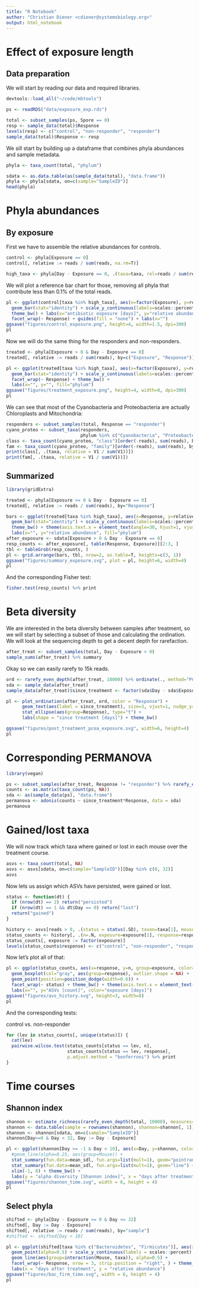 ```yaml
---
title: "R Notebook"
author: "Christian Diener <cdiener@systemsbiology.org>"
output: html_notebook
---
```


# Effect of exposure length

## Data preparation

We will start by reading our data and required libraries.

```r
devtools::load_all("~/code/mbtools")

ps <- readRDS("data/exposure_exp.rds")

total <- subset_samples(ps, Spore == 0)
resp <- sample_data(total)$Response
levels(resp) <- c("control", "non-responder", "responder")
sample_data(total)$Response <- resp
```

We sill start by building up a dataframe that combines phyla abundances and sample metadata.

```r
phyla <- taxa_count(total, "phylum")

sdata <- as.data.table(as(sample_data(total), "data.frame"))
phyla <- phyla[sdata, on=c(sample="SampleID")]
head(phyla)
```

# Phyla abundances

## By exposure

First we have to assemble the relative abundances for controls.

```r
control <- phyla[Exposure == 0]
control[, relative := reads / sum(reads, na.rm=T)]

high_taxa <- phyla[Day - Exposure == 0, .(taxa=taxa, rel=reads / sum(reads)), by="sample"][rel > 1e-3, unique(taxa)] 
```

We will plot a reference bar chart for those, removing all phyla that contribute less than 0.1% of the total reads.

```r
pl <- ggplot(control[taxa %in% high_taxa], aes(x=factor(Exposure), y=relative, fill=taxa)) + 
  geom_bar(stat="identity") + scale_y_continuous(labels=scales::percent) +
  theme_bw() + labs(x="antibiotic exposure [days]", y="relative abundance") +
  facet_wrap(~ Response) + guides(fill = "none") + labs(x="")
ggsave("figures/control_exposure.png", height=4, width=1.5, dpi=300)
pl
```

Now we will do the same thing for the responders and non-responders.

```r
treated <- phyla[Exposure > 0 & Day - Exposure == 0]
treated[, relative := reads / sum(reads), by=c("Exposure", "Response")]

pl <- ggplot(treated[taxa %in% high_taxa], aes(x=factor(Exposure), y=relative, fill=taxa)) + 
  geom_bar(stat="identity") + scale_y_continuous(labels=scales::percent) +
  facet_wrap(~ Response) + theme_bw() +
  labs(x="", y="", fill="phylum")
ggsave("figures/treatment_exposure.png", height=4, width=8, dpi=300)
pl
```

We can see that most of the Cyanobacteria and Proteobacteria are actually Chloroplasts and Mitochondria:

```r
responders <- subset_samples(total, Response == "responder")
cyano_proteo <- subset_taxa(responders, 
                            phylum %in% c("Cyanobacteria", "Proteobacteria"))
class <- taxa_count(cyano_proteo, "class")[order(-reads), sum(reads), by = taxa]
fam <- taxa_count(cyano_proteo, "family")[order(-reads), sum(reads), by = taxa]
print(class[, .(taxa, relative = V1 / sum(V1))])
print(fam[, .(taxa, relative = V1 / sum(V1))])
```

## Summarized

```r
library(gridExtra)

treated <- phyla[Exposure >= 0 & Day - Exposure == 0]
treated[, relative := reads / sum(reads), by="Response"]

bars <- ggplot(treated[taxa %in% high_taxa], aes(x=Response, y=relative, fill=taxa)) + 
  geom_bar(stat="identity") + scale_y_continuous(labels=scales::percent) +
  theme_bw() + theme(axis.text.x = element_text(angle=30, hjust=1, vjust=1)) +
  labs(x="", y="relative abundance", fill="phylum")
after_exposure <- sdata[Exposure > 0 & Day - Exposure == 0]
resp_counts <- after_exposure[, table(Response, Exposure)][2:3, ]
tbl <- tableGrob(resp_counts, )
pl <- grid.arrange(bars, tbl, nrow=2, as.table=T, heights=c(3, 1))
ggsave("figures/summary_exposure.svg", plot = pl, height=6, width=4)
pl
```

And the corresponding Fisher test:

```r
fisher.test(resp_counts) %>% print
```

# Beta diversity

We are interested in the beta diversity between samples after treatment, so we will start by selecting a subset of those
and calculating the ordination. We will look at the sequencing depth to get a decent depth for rarefaction.

```r
after_treat <- subset_samples(total, Day - Exposure > 0)
sample_sums(after_treat) %>% summary
```

Okay so we can easily rarefy to 15k reads.

```r
ord <- rarefy_even_depth(after_treat, 10000) %>% ordinate(., method="PCoA", distance = "bray")
sda <- sample_data(after_treat)
sample_data(after_treat)$since_treatment <- factor(sda$Day - sda$Exposure)

pl <- plot_ordination(after_treat, ord, color = "Response") +
      geom_text(aes(label = since_treatment), size=3, vjust=1, nudge_y=-0.01) +
      stat_ellipse(aes(group=Response), type="t") +
      labs(shape = "since treatment [days]") + theme_bw()

ggsave("figures/post_treatment_pcoa_exposure.svg", width=6, height=4)
pl  
```

# Corresponding PERMANOVA

```r
library(vegan)

ps <- subset_samples(after_treat, Response != "responder") %>% rarefy_even_depth(., 10000)
counts <- as.matrix(taxa_count(ps, NA))
sda <- as(sample_data(ps), "data.frame")
permanova <- adonis(counts ~ since_treatment*Response, data = sda)
permanova
```

# Gained/lost taxa

We will now track which taxa where gained or lost in each mouse over the treatment course.

```r
asvs <- taxa_count(total, NA)
asvs <- asvs[sdata, on=c(sample="SampleID")][Day %in% c(0, 32)]
asvs
```

Now lets us assign which ASVs have persisted, were gained or lost.

```r
status <- function(dt) {
  if (nrow(dt) == 2) return("persisted")
  if (nrow(dt) == 1 && dt$Day == 0) return("lost")
  return("gained")
}

history <- asvs[reads > 0, .(status = status(.SD), taxon=taxa[1], mouse=Mouse[1], exposure=Exposure[1], response=Response[1]), by=c("Mouse", "taxa")]
status_counts <- history[, .(n=.N, exposure=exposure[1], response=response[1]), by=c("mouse", "status")]
status_counts[, exposure := factor(exposure)]
levels(status_counts$response) <- c("control", "non-responder", "responder")
```

Now let's plot all of that:

```r
pl <- ggplot(status_counts, aes(x=response, y=n, group=exposure, color=exposure)) +
  geom_boxplot(col="gray", aes(group=response), outlier.shape = NA) +
  geom_point(position=position_dodge(width=0.6)) + 
  facet_wrap(~ status) + theme_bw() + theme(axis.text.x = element_text(angle=30, hjust=1, vjust=1)) +
  labs(x="", y="ASVs [count]", color="exposure [days]")
ggsave("figures/avs_history.svg", height=3, width=8)
pl
```

And the corresponding tests:

control vs. non-responder

```r
for (lev in status_counts[, unique(status)]) {
  cat(lev)
  pairwise.wilcox.test(status_counts[status == lev, n], 
                       status_counts[status == lev, response], 
                       p.adjust.method = "bonferroni") %>% print
}
```

# Time courses

## Shannon index

```r
shannon <- estimate_richness(rarefy_even_depth(total, 10000), measures="Shannon")
shannon <- data.table(sample = rownames(shannon), shannon=shannon[, 1])
shannon <- shannon[sdata, on=c(sample="SampleID")]
shannon[Day>=0 & Day < 32, Day := Day - Exposure]

pl <- ggplot(shannon[Day >= -1 & Day < 10], aes(x=Day, y=shannon, color=Response)) + 
  #geom_line(alpha=0.25, aes(group=Mouse)) +  
  stat_summary(fun.data=mean_sdl, fun.args=list(mult=1), geom="pointrange") +
  stat_summary(fun.data=mean_sdl, fun.args=list(mult=1), geom="line") +
  xlim(-1, 8) + theme_bw() + 
  labs(y = "alpha diversity [Shannon index]", x = "days after treatment")
ggsave("figures/shannon_time.svg", width = 6, height = 4)
pl
```

## Select phyla

```r
shifted <- phyla[Day - Exposure >= 0 & Day <= 32]
shifted[, Day := Day - Exposure]
shifted[, relative := reads / sum(reads), by="sample"]
#shifted <- shifted[Day < 10]

pl <- ggplot(shifted[taxa %in% c("Bacteroidetes", "Firmicutes")], aes(x=Day, y=relative, col=taxa)) +
  geom_point(alpha=0.5) + scale_y_continuous(labels = scales::percent) +
  geom_line(aes(group=interaction(Mouse, taxa)), alpha=0.5) + 
  facet_wrap(~ Response, nrow = 3, strip.position = "right", ) + theme_bw() +
  labs(x = "days after treatment", y = "relative abundance")
ggsave("figures/bac_firm_time.svg", width = 6, height = 4)
pl
```